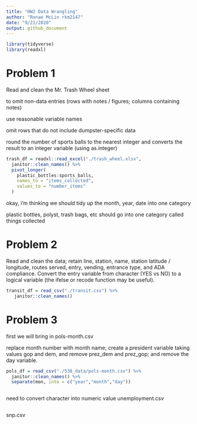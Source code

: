 ```yaml
---
title: "HW2 Data Wrangling"
author: "Ronae McLin rkm2147"
date: "9/21/2020"
output: github_document
---
```


```r
library(tidyverse)
library(readxl)
```

# Problem 1

Read and clean the Mr. Trash Wheel sheet

to omit non-data entries (rows with notes / figures; columns containing notes) 

use reasonable variable names

omit rows that do not include dumpster-specific data

round the number of sports balls to the nearest integer and converts the result to an integer variable (using as.integer)

```r
trash_df = readxl::read_excel("./trash_wheel.xlsx",                    range = "A2:N408") %>% 
  janitor::clean_names() %>% 
  pivot_longer(
    plastic_bottles:sports_balls,
    names_to = "items_collected",
    values_to = "number_items"
  )
```

okay, i'm thinking we should tidy up the month, year, date into one category

plastic bottles, polyst, trash bags, etc should go into one category called things collected


# Problem 2

Read and clean the data; retain line, station, name, station latitude / longitude, routes served, entry, vending, entrance type, and ADA compliance. Convert the entry variable from character (YES vs NO) to a logical variable (the ifelse or recode function may be useful).
```r
transit_df = read_csv("./transit.csv") %>% 
   janitor::clean_names()
```


# Problem 3


first we will bring in pols-month.csv

 replace month number with month name; create a president variable taking values gop and dem, and remove prez_dem and prez_gop; and remove the day variable.
```r
pols_df = read_csv("./538_data/pols-month.csv") %>% 
  janitor::clean_names() %>% 
  separate(mon, into = c("year","month","day")) 



```
need to convert character into numeric value
unemployment.csv
```r

```

snp.csv
```r

```

